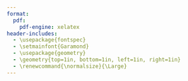 ```yaml
---
format:
  pdf:
    pdf-engine: xelatex
header-includes:
  - \usepackage{fontspec}
  - \setmainfont{Garamond}
  - \usepackage{geometry}
  - \geometry{top=1in, bottom=1in, left=1in, right=1in}
  - \renewcommand{\normalsize}{\Large}
---
```

\thispagestyle{empty}
\begin{center}
{\huge Ringraziamenti}
\end{center}

\begin{flushleft}

\vspace{2cm}

Al termine di questo percorso, ci tengo a ringraziare tutte le persone che ne hanno fatto parte e che hanno contribuito alla mia crescita personale e accademica.\\[4cm]


Prima di tutto vorrei ringraziare la mia famiglia e, in special modo, i miei genitori.

Grazie per avermi dato la possibilità di intraprendere questo percorso, senza mai mettermi pressioni, sostenendomi sempre e lasciandomi libero di fare ciò che sentivo più mio, senza mai influenzare le mie scelte se non quando sono stato io a chiedere consiglio. Inoltre, durante questi tre anni, avete sempre lasciato che la mia priorità fosse l’università, pensando a tutto il resto senza che io me ne dovessi preoccupare. Non è stato facile raggiungere alcuni risultati, specialmente nell’ultimo anno, ma se ce l’ho fatta è anche grazie al fatto che mi avete messo nella miglior condizione possibile per poterci arrivare, sacrificandovi per me e facendo dei miei obiettivi i vostri. Non penso che sia possibile ripagare ciò che mi avete dato, ma spero quanto meno di avervi reso orgogliosi.\\[2cm]

\newpage
\thispagestyle{empty}

Al prof. Giancluca Rossi.

Grazie per avermi assistito nell’elaborazione della tesi e per avermi dato la possibilità di proseguire in ciò che più mi appassionava. Ma soprattutto grazie per avermi permesso di fare un’esperienza di tirocinio in una delle realtà migliori per poter imparare a fondo tutto ciò che desideravo apprendere e approfondire.\\[1cm]

Estendo i ringraziamenti per avermi concesso l’occasione di svolgere l'esperienza di tirocinio anche a Mirco Rossetti e Marco Chielli.\\[1.1cm]

Al team qualità della DeWalt: Paolo, Riccardo, Caritos, Andrea, Silvano, Lorenzo, Alessandro e Marco.

Ho imparato tanto da ognuno di voi. Nonostante la routine super impegnativa, siete sempre riusciti a dedicarmi del tempo per assicurarvi che comprendessi ogni aspetto di come funziona un ambito così bello ed importante. Le conoscenze che mi porto dietro sono sicuramente tante, ma se c’è una cosa della quale sono ancora più grato, è che mi avete fatto sentire un membro del gruppo in tutto e per tutto. Avevo tanti timori prima di iniziare, ma già dal primo giorno in cui ho messo piede in azienda, ho subito capito di avere davanti delle persone fantastiche, e sono contento di aver costruito dei rapporti ben oltre la sola condivisione dello spazio lavorativo. Mi avete fatto passare tre mesi indimenticabili e vi ringrazio per tutto, non potevo chiedere di meglio.\\[1.2cm]

Al prof. Alessio Troiani.

Mi sono presentato nel suo ufficio chiedendole una mano per la tesi senza che lei nemmeno sapesse chi io fossi, e nonostante ciò ha accettato senza esitare, dimostrando da subito grande interesse per il progetto. In tutti questi mesi è sempre stato disponibile, dedicandomi ogni settimana diverse ore del suo tempo, valutando con attenzione tutti i progressi e dandomi ogni volta consigli utili su come poter proseguire. Ogni studente vorrebbe un relatore presente, interessato, e con le conoscenze necessarie, e nel mio caso è stato proprio così, “all’ennesima potenza” per restare in termini matematici. La ringrazio anche per ogni consiglio legato a studio e conoscenza di argomenti extra tesi, e per quelli per il mio percorso accademico.\\[2cm]

\newpage
\thispagestyle{empty}

Per ultimi, ma non per importanza, i miei compagni di università: Alessia, Alessio, Caterina, Emanuele, Giulia, Lorenzo, Valentina e Viola.

All’inizio di ogni nuovo percorso, ho sempre avuto paura di non incontrare le persone adatte, di non riuscire a creare nuove amicizie, o di farne solo di funzionali. All’inizio dei tre anni conoscevo già alcuni di voi e pensavo che mi sarei dunque limitato alle amicizie che portavo avanti da più tempo, senza lasciarmi la possibilità di conoscere persone nuove. Nonostante queste amicizie siano rimaste, ho avuto anche modo di conoscere il resto di voi, e combinando le due cose si è creato il gruppo che mi ha permesso di vivere tre anni bellissimi. Ognuno di voi mi ha dato tanto e in modo diverso, e vi ringrazio per tutte le esperienze fatte e tutti i momenti passati insieme. Dalle gite fuori porta e giornate assieme, fino alle cose più semplici come le lezioni e ore di studio. Per le gioie e disperazioni condivise dopo ogni esame, e per ogni consiglio, confronto e chiacchierata su argomenti universitari e non. Purtroppo le nostre strade si dividono qua, ma spero che i legami creati continuino a durare nel tempo. Farò il tifo per voi a ogni vostro nuovo passo.\\[2cm]

Estendo i ringraziamenti anche a Tareq, Luca e Francesco. Oltre ad essere compagni di università e amici, siete stati anche un esempio da seguire. Non ho iniziato al meglio il mio percorso universitario, ma prendervi come punto di riferimento mi ha dato ambizione e mi ha fatto tirare fuori il meglio di me. Sono sicuro che la vostra passione e determinazione vi porteranno ad essere ciò che più vorrete essere.\\[2cm]

\end{flushleft}

\begin{flushright}

Simone

\end{flushright}